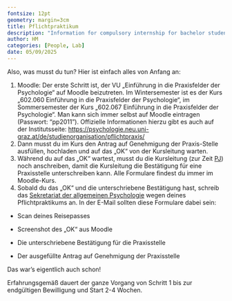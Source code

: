 ```yaml
---
fontsize: 12pt
geometry: margin=3cm
title: Pflichtpraktikum
description: "Information for compulsory internship for bachelor students"
author: HM
categories: [People, Lab]
date: 05/09/2025
---
```


Also, was musst du tun? Hier ist einfach alles von Anfang an:

1.  Moodle: Der erste Schritt ist, der VU „Einführung in die Praxisfelder der Psychologie“ auf Moodle beizutreten. Im Wintersemester ist es der Kurs „602.060 Einführung in die Praxisfelder der Psychologie“, im Sommersemester der Kurs „602.067 Einführung in die Praxisfelder der Psychologie“. Man kann sich immer selbst auf Moodle eintragen (Passwort: "pp2011"). Offizielle Informationen hierzu gibt es auch auf der Institutsseite: <https://psychologie.neu.uni-graz.at/de/studienorganisation/pflichtpraxis/>
2.  Dann musst du im Kurs den Antrag auf Genehmigung der Praxis-Stelle ausfüllen, hochladen und auf das „OK“ von der Kursleitung warten.
3.  Während du auf das „OK“ wartest, musst du die Kursleitung (zur Zeit [PJ](https://online.uni-graz.at/kfu_online/ee/ui/ca2/app/desktop/#/pl/ui/$ctx/visitenkarte.show_vcard?$ctx=design=ca2;header=max;lang=DE&pPersonenGruppe=3&pPersonenId=85E1975CF6B861F0)) noch anschreiben, damit die Kursleitung die Bestätigung für eine Praxisstelle unterschreiben kann. Alle Formulare findest du immer im Moodle-Kurs.
4.  Sobald du das „OK“ und die unterschriebene Bestätigung hast, schreib das [Sekretariat der allgemeinen Psychologie](https://online.uni-graz.at/kfu_online/ee/ui/ca2/app/desktop/#/pl/ui/$ctx/visitenkarte.show_vcard?$ctx=design=ca2;header=max;lang=DE&pPersonenGruppe=3&pPersonenId=ED1E1B74A7AF7F12) wegen deines Pflichtpraktikums an. In der E-Mail sollten diese Formulare dabei sein:

-   Scan deines Reisepasses

-   Screenshot des „OK“ aus Moodle

-   Die unterschriebene Bestätigung für die Praxisstelle

-   Der ausgefüllte Antrag auf Genehmigung der Praxisstelle

Das war's eigentlich auch schon!

Erfahrungsgemäß dauert der ganze Vorgang von Schritt 1 bis zur endgültigen Bewilligung und Start 2-4 Wochen.
